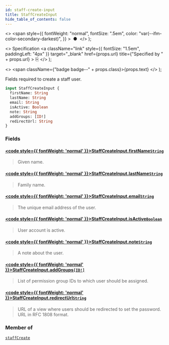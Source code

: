 ```yaml
---
id: staff-create-input
title: StaffCreateInput
hide_table_of_contents: false
---
```


  <>
    <span
      style={{
        fontWeight: "normal",
        fontSize: ".5em",
        color: "var(--ifm-color-secondary-darkest)",
      }}
    >
      &nbsp;●&nbsp;
    </span>
  </>
);

  <>
    Specification
    <a
      className="link"
      style={{ fontSize: "1.5em", paddingLeft: "4px" }}
      target="\_blank"
      href={props.url}
      title={"Specified by " + props.url}
    >
      ⎘
    </a>
  </>
);

  <>
    <span className={"badge badge--" + props.class}>{props.text}</span>
  </>
);

Fields required to create a staff user.

```graphql
input StaffCreateInput {
  firstName: String
  lastName: String
  email: String
  isActive: Boolean
  note: String
  addGroups: [ID!]
  redirectUrl: String
}
```

### Fields

#### [<code style={{ fontWeight: 'normal' }}>StaffCreateInput.<b>firstName</b></code>](#)<Bullet />[`String`](../../../storefront/miscellaneous/scalars/string) <Badge class="secondary" text="scalar"/>

> Given name.

#### [<code style={{ fontWeight: 'normal' }}>StaffCreateInput.<b>lastName</b></code>](#)<Bullet />[`String`](../../../storefront/miscellaneous/scalars/string) <Badge class="secondary" text="scalar"/>

> Family name.

#### [<code style={{ fontWeight: 'normal' }}>StaffCreateInput.<b>email</b></code>](#)<Bullet />[`String`](../../../storefront/miscellaneous/scalars/string) <Badge class="secondary" text="scalar"/>

> The unique email address of the user.

#### [<code style={{ fontWeight: 'normal' }}>StaffCreateInput.<b>isActive</b></code>](#)<Bullet />[`Boolean`](../../../storefront/miscellaneous/scalars/boolean) <Badge class="secondary" text="scalar"/>

> User account is active.

#### [<code style={{ fontWeight: 'normal' }}>StaffCreateInput.<b>note</b></code>](#)<Bullet />[`String`](../../../storefront/miscellaneous/scalars/string) <Badge class="secondary" text="scalar"/>

> A note about the user.

#### [<code style={{ fontWeight: 'normal' }}>StaffCreateInput.<b>addGroups</b></code>](#)<Bullet />[`[ID!]`](../../../storefront/miscellaneous/scalars/id) <Badge class="secondary" text="list"/> <Badge class="secondary" text="scalar"/>

> List of permission group IDs to which user should be assigned.

#### [<code style={{ fontWeight: 'normal' }}>StaffCreateInput.<b>redirectUrl</b></code>](#)<Bullet />[`String`](../../../storefront/miscellaneous/scalars/string) <Badge class="secondary" text="scalar"/>

> URL of a view where users should be redirected to set the password. URL in RFC 1808 format.

### Member of

[`staffCreate`](../../../storefront/users/mutations/staff-create) <Badge class="secondary" text="mutation"/>

